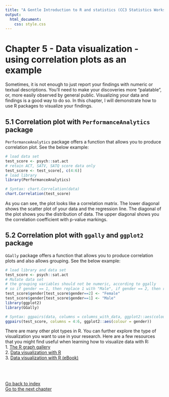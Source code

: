 ```yaml
---
title: "A Gentle Introduction to R and statistics (CC3 Statistics Workshop)"
output:
  html_document:
    css: style.css
---
```


# Chapter 5 - Data visualization - using correlation plots as an example
Sometimes, it is not enough to just report your findings with numeric or textual descriptions.  You'll need to make your discoveries more "palatable", or, more easily observed by general public. Visualizing your data and findings is a good way to do so. In this chapter, I will demonstrate how to use R packages to visualize your findings. 


## 5.1 Correlation plot with `PerformanceAnalytics` package
`PerformanceAnalytics` package offers a function that allows you to produce correlation plot. See the below example: 
``` r
# load data set
test_score <- psych::sat.act
# retain ACT, SATV, SATQ score data only
test_score <- test_score[, c(4:6)]
# load library
library(PerformanceAnalytics)

# Syntax: chart.Correlation(data)
chart.Correlation(test_score)
```

As you can see, the plot looks like a correlation matrix. The lower diagonal shows the scatter plot of your data and the regression line. The diagonal of the plot shows you the distribution of data. The upper diagonal shows you the correlation coefficient with p-value markings. 

## 5.2 Correlation plot with `ggally` and `ggplot2` package
`GGally` package offers a function that allows you to produce correlation plots and also allows grouping. See the below example: 
``` r
# load library and data set
test_score <- psych::sat.act
# Mutate data set 
# the grouping variables should not be numeric, according to ggally
# so if gender == 1, then replace 1 with "Male", if gender == 2, then replace 2 with "Female"
test_score$gender[test_score$gender==2] <- "Female"
test_score$gender[test_score$gender==1] <- "Male"
library(ggplot2)
library(GGally)

# Syntax: ggpairs(data, columns = columns_with_data, ggplot2::aes(colour = grouping_variable))
ggpairs(test_score, columns = 4:6, ggplot2::aes(colour = gender))
```


There are many other plot types in R. You can further explore the type of visualization you want to use in your research. Here are a few resources that you might find useful when learning how to visualize data with R: <br>
1. [The R graph gallery](https://www.r-graph-gallery.com/index.html)<br>
2. [Data visualization with R](https://datacarpentry.org/R-ecology-lesson/04-visualization-ggplot2.html)<br>
3. [Data visualization with R (eBook)](https://rkabacoff.github.io/datavis/)

<br><br><br>
[Go back to index](https://ludougan123234.github.io/Index.html) <br>
[Go to the next chapter](https://ludougan123234.github.io/Chapter_6.html)